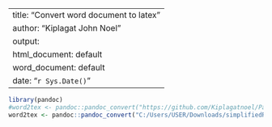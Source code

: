 --
title: "Convert word document to latex"
author: "Kiplagat John Noel"
output:
  html_document: default
word_document: default
date: "`r Sys.Date()`"
---



```{r}
library(pandoc)
#word2tex <- pandoc::pandoc_convert("https://github.com/Kiplagatnoel/Pandoc_conversion/blob/main/simplifiedReport.docx", from="docx" ,to = "latex")
word2tex <- pandoc::pandoc_convert("C:/Users/USER/Downloads/simplifiedReport.docx", from="docx" ,to = "latex")

```
